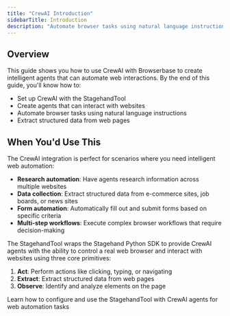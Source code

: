 ```yaml
---
title: "CrewAI Introduction"
sidebarTitle: Introduction
description: "Automate browser tasks using natural language instructions with CrewAI"
---
```


## Overview

This guide shows you how to use CrewAI with Browserbase to create intelligent agents that can automate web interactions. By the end of this guide, you'll know how to:

- Set up CrewAI with the StagehandTool
- Create agents that can interact with websites
- Automate browser tasks using natural language instructions
- Extract structured data from web pages

## When You'd Use This

The CrewAI integration is perfect for scenarios where you need intelligent web automation:

- **Research automation**: Have agents research information across multiple websites
- **Data collection**: Extract structured data from e-commerce sites, job boards, or news sites
- **Form automation**: Automatically fill out and submit forms based on specific criteria
- **Multi-step workflows**: Execute complex browser workflows that require decision-making

The StagehandTool wraps the Stagehand Python SDK to provide CrewAI agents with the ability to control a real web browser and interact with websites using three core primitives:

1. **Act**: Perform actions like clicking, typing, or navigating
2. **Extract**: Extract structured data from web pages
3. **Observe**: Identify and analyze elements on the page

<CardGroup cols={1}>
<Card title="CrewAI Configuration" icon="gear" href="/integrations/crew-ai/configuration">
  Learn how to configure and use the StagehandTool with CrewAI agents for web automation tasks
</Card>
</CardGroup>